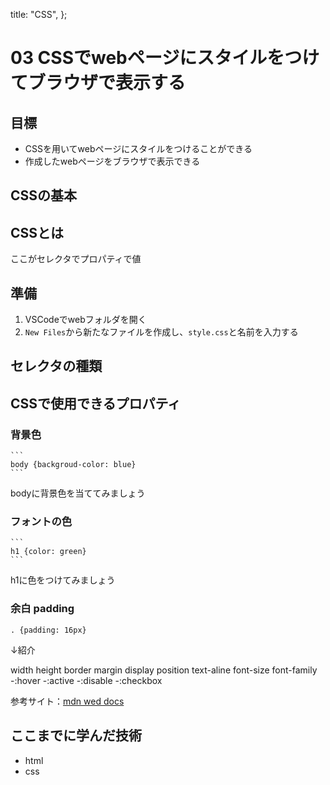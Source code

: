   title: "CSS",
};

# 03 CSSでwebページにスタイルをつけてブラウザで表示する
## 目標

- CSSを用いてwebページにスタイルをつけることができる
- 作成したwebページをブラウザで表示できる


## CSSの基本

## CSSとは

ここがセレクタでプロパティで値

## 準備

1. VSCodeでwebフォルダを開く
1. `New Files`から新たなファイルを作成し、`style.css`と名前を入力する

## セレクタの種類

## CSSで使用できるプロパティ

### 背景色

    ```
    body {backgroud-color: blue}
    ```

bodyに背景色を当ててみましょう

### フォントの色

    ```
    h1 {color: green}
    ```

h1に色をつけてみましょう

### 余白 padding

```
. {padding: 16px}
```

↓紹介

width
height
border
margin
display
position
text-aline
font-size
font-family
-:hover
-:active
-:disable
-:checkbox

参考サイト：[mdn wed docs](https://developer.mozilla.org/ja/docs/Learn/Getting_started_with_the_web)

## ここまでに学んだ技術

- html
- css